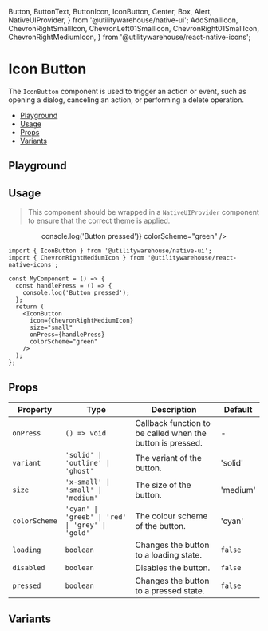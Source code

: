   Button,
  ButtonText,
  ButtonIcon,
  IconButton,
  Center,
  Box,
  Alert,
  NativeUIProvider,
} from '@utilitywarehouse/native-ui';
  AddSmallIcon,
  ChevronRightSmallIcon,
  ChevronLeft01SmallIcon,
  ChevronRight01SmallIcon,
  ChevronRightMediumIcon,
} from '@utilitywarehouse/react-native-icons';

<Meta of={Stories} />

<BackToTopButton />

<ViewFigmaButton url="https://www.figma.com/design/3RY3OvLA88yZksRjOfjQJm/UW-App-UI?node-id=1746-4235" />

# Icon Button

The `IconButton` component is used to trigger an action or event, such as opening a dialog, canceling an action, or performing a delete operation.

- [Playground](#playground)
- [Usage](#usage)
- [Props](#props)
- [Variants](#variants)

## Playground

<Primary />

<Controls />

## Usage

> This component should be wrapped in a `NativeUIProvider` component to ensure that the correct theme is applied.

<Canvas>
  <NativeUIProvider>
    <Center>
      <IconButton
        icon={ChevronRightMediumIcon}
        size="small"
        onPress={() => console.log('Button pressed')}
        colorScheme="green"
      />
    </Center>
  </NativeUIProvider>
</Canvas>

```tsx
import { IconButton } from '@utilitywarehouse/native-ui';
import { ChevronRightMediumIcon } from '@utilitywarehouse/react-native-icons';

const MyComponent = () => {
  const handlePress = () => {
    console.log('Button pressed');
  };
  return (
    <IconButton
      icon={ChevronRightMediumIcon}
      size="small"
      onPress={handlePress}
      colorScheme="green"
    />
  );
};
```

## Props

| Property      | Type                                             | Description                                                | Default  |
| ------------- | ------------------------------------------------ | ---------------------------------------------------------- | -------- |
| `onPress`     | `() => void`                                     | Callback function to be called when the button is pressed. | -        |
| `variant`     | `'solid' \| 'outline' \| 'ghost'`                | The variant of the button.                                 | 'solid'  |
| `size`        | `'x-small' \| 'small' \| 'medium'`               | The size of the button.                                    | 'medium' |
| `colorScheme` | `'cyan' \| 'greeb' \| 'red' \| 'grey' \| 'gold'` | The colour scheme of the button.                           | 'cyan'   |
| `loading`     | `boolean`                                        | Changes the button to a loading state.                     | `false`  |
| `disabled`    | `boolean`                                        | Disables the button.                                       | `false`  |
| `pressed`     | `boolean`                                        | Changes the button to a pressed state.                     | `false`  |

## Variants

<Canvas of={Stories.PlaygroundVariants} />
